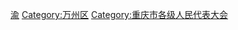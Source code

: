 [[Category:市辖区人民代表大会|渝]]
[[Category:万州区|Category:万州区]]
[[Category:重庆市各级人民代表大会|Category:重庆市各级人民代表大会]]